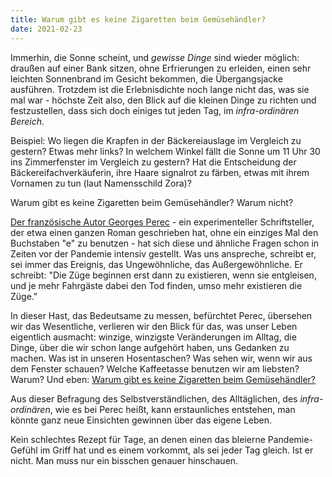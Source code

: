 ```yaml
---
title: Warum gibt es keine Zigaretten beim Gemüsehändler?
date: 2021-02-23
---
```

Immerhin, die Sonne scheint, und *gewisse Dinge* sind wieder möglich: draußen auf einer Bank sitzen, ohne Erfrierungen zu erleiden, einen sehr leichten Sonnenbrand im Gesicht bekommen, die Übergangsjacke ausführen. Trotzdem ist die Erlebnisdichte noch lange nicht das, was sie mal war - höchste Zeit also, den Blick auf die kleinen Dinge zu richten und festzustellen, dass sich doch einiges tut jeden Tag, im *infra-ordinären Bereich*.

Beispiel: Wo liegen die Krapfen in der Bäckereiauslage im Vergleich zu gestern? Etwas mehr links? In welchem Winkel fällt die Sonne um 11 Uhr 30 ins Zimmerfenster im Vergleich zu gestern? Hat die Entscheidung der Bäckereifachverkäuferin, ihre Haare signalrot zu färben, etwas mit ihrem Vornamen zu tun (laut Namensschild Zora)?

Warum gibt es keine Zigaretten beim Gemüsehändler? Warum nicht?

[Der französische Autor Georges Perec](https://www.deutschlandfunkkultur.de/wiederentdeckung-von-georges-perec-der-franzoesische-james.1270.de.html?dram:article_id=408064) - ein experimenteller Schriftsteller, der etwa einen ganzen Roman geschrieben hat, ohne ein einziges Mal den Buchstaben "e" zu benutzen - hat sich diese und ähnliche Fragen schon in Zeiten vor der Pandemie intensiv gestellt. Was uns anspreche, schreibt er, sei immer das Ereignis, das Ungewöhnliche, das Außergewöhnliche. Er schreibt: "Die Züge beginnen erst dann zu existieren, wenn sie entgleisen, und je mehr Fahrgäste dabei den Tod finden, umso mehr existieren die Züge." 

In dieser Hast, das Bedeutsame zu messen, befürchtet Perec, übersehen wir das Wesentliche, verlieren wir den Blick für das, was unser Leben eigentlich ausmacht: winzige, winzigste Veränderungen im Alltag, die Dinge, über die wir schon lange aufgehört haben, uns Gedanken zu machen. Was ist in unseren Hosentaschen? Was sehen wir, wenn wir aus dem Fenster schauen? Welche Kaffeetasse benutzen wir am liebsten? Warum? Und eben: [Warum gibt es keine Zigaretten beim Gemüsehändler?](https://www.diaphanes.com/titel/warum-gibt-es-keine-zigaretten-beim-gemuesehaendler-2960)

Aus dieser Befragung des Selbstverständlichen, des Alltäglichen, des *infra-ordinären*, wie es bei Perec heißt, kann erstaunliches entstehen, man könnte ganz neue Einsichten gewinnen über das eigene Leben.

Kein schlechtes Rezept für Tage, an denen einen das bleierne Pandemie-Gefühl im Griff hat und es einem vorkommt, als sei jeder Tag gleich. Ist er nicht. Man muss nur ein bisschen genauer hinschauen.